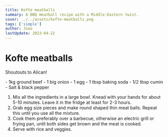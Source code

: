 ```yaml
---
title: Kofte meatballs
summary: A BBQ meatball recipe with a Middle-Eastern twist.
cover: ../../assets/kofte-meatballs.png
tags: ['simple']
author: Joao
lastUpdate: 2023-04-22
---
```



# Kofte meatballs

Shoutouts to Alican!

<Ingredients>
- 1kg ground beef
- 1 big onion
- 1 egg
- 1 tbsp baking soda
- 1/2 tbsp cumin
- Salt & black pepper
</Ingredients>

1. Mix all the ingredients in a large bowl. Knead with your hands for about 5-10 minutes. Leave it in the fridge at least for 2-3 hours.
2. Grab egg size pieces and make round shaped thin meat balls. Repeat this until you use all the mixture.
3. Cook them preferably over a barbecue, otherwise an electric grill or frying pan, until both sides get brown and the meat is cooked.
4. Serve with rice and veggies.
